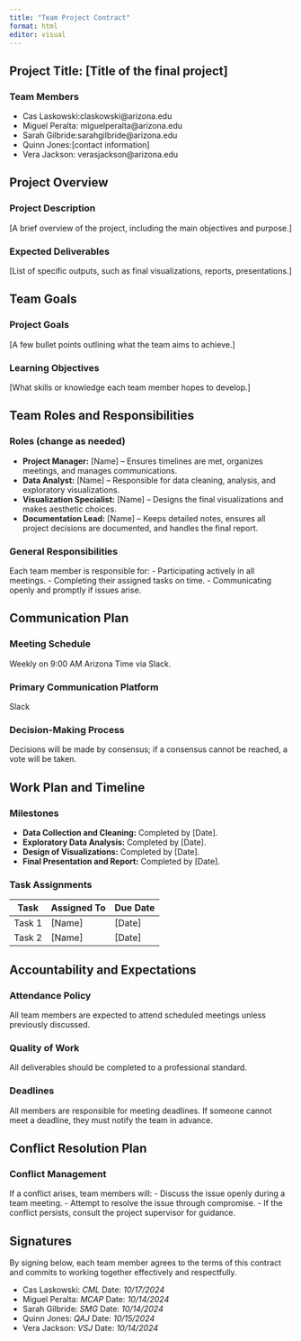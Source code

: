 ```yaml
---
title: "Team Project Contract"
format: html
editor: visual
---
```


## Project Title: \[Title of the final project\]

### Team Members

-   Cas Laskowski:claskowski\@arizona.edu
-   Miguel Peralta: miguelperalta\@arizona.edu
-   Sarah Gilbride:sarahgilbride\@arizona.edu
-   Quinn Jones:\[contact information\]
-   Vera Jackson: verasjackson\@arizona.edu

## Project Overview

### Project Description

\[A brief overview of the project, including the main objectives and purpose.\]

### Expected Deliverables

\[List of specific outputs, such as final visualizations, reports, presentations.\]

## Team Goals

### Project Goals

\[A few bullet points outlining what the team aims to achieve.\]

### Learning Objectives

\[What skills or knowledge each team member hopes to develop.\]

## Team Roles and Responsibilities

### Roles (change as needed)

-   **Project Manager:** \[Name\] – Ensures timelines are met, organizes meetings, and manages communications.
-   **Data Analyst:** \[Name\] – Responsible for data cleaning, analysis, and exploratory visualizations.
-   **Visualization Specialist:** \[Name\] – Designs the final visualizations and makes aesthetic choices.
-   **Documentation Lead:** \[Name\] – Keeps detailed notes, ensures all project decisions are documented, and handles the final report.

### General Responsibilities

Each team member is responsible for: - Participating actively in all meetings. - Completing their assigned tasks on time. - Communicating openly and promptly if issues arise.

## Communication Plan

### Meeting Schedule

Weekly on 9:00 AM Arizona Time via Slack.

### Primary Communication Platform

Slack

### Decision-Making Process

Decisions will be made by consensus; if a consensus cannot be reached, a vote will be taken.

## Work Plan and Timeline

### Milestones

-   **Data Collection and Cleaning:** Completed by \[Date\].
-   **Exploratory Data Analysis:** Completed by \[Date\].
-   **Design of Visualizations:** Completed by \[Date\].
-   **Final Presentation and Report:** Completed by \[Date\].

### Task Assignments

| Task   | Assigned To | Due Date |
|--------|-------------|----------|
| Task 1 | \[Name\]    | \[Date\] |
| Task 2 | \[Name\]    | \[Date\] |

## Accountability and Expectations

### Attendance Policy

All team members are expected to attend scheduled meetings unless previously discussed.

### Quality of Work

All deliverables should be completed to a professional standard.

### Deadlines

All members are responsible for meeting deadlines. If someone cannot meet a deadline, they must notify the team in advance.

## Conflict Resolution Plan

### Conflict Management

If a conflict arises, team members will: - Discuss the issue openly during a team meeting. - Attempt to resolve the issue through compromise. - If the conflict persists, consult the project supervisor for guidance.

## Signatures

By signing below, each team member agrees to the terms of this contract and commits to working together effectively and respectfully.

-   Cas Laskowski: *CML* Date: *10/17/2024*
-   Miguel Peralta: *MCAP* Date: *10/14/2024*
-   Sarah Gilbride: *SMG* Date: *10/14/2024*
-   Quinn Jones: *QAJ* Date: *10/15/2024*
-   Vera Jackson: *VSJ* Date: *10/14/2024*